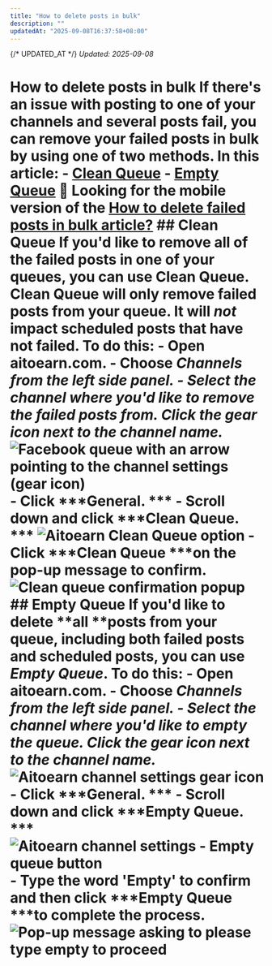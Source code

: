```yaml
---
title: "How to delete posts in bulk"
description: ""
updatedAt: "2025-09-08T16:37:58+08:00"
---
```

{/* UPDATED_AT */}
_Updated: 2025-09-08_

# How to delete posts in bulk If there's an issue with posting to one of your channels and several posts fail, you can remove your failed posts in bulk by using one of two methods. In this article: - [Clean Queue](#h_01GK221XS8YNJZZBR5RJX6VATQ) - [Empty Queue](#h_01GK2224TNBKCWY063VZVGKY8M) 📝 Looking for the mobile version of the [How to delete failed posts in bulk article?](https://support.aitoearn.com//support.aitoearn.com/article/623-how-to-delete-posts-in-bulk-in-the-aitoearn-mobile-app) ## Clean Queue If you'd like to remove all of the failed posts in one of your queues, you can use Clean Queue. Clean Queue will only remove **failed posts** from your queue. It will *not* impact scheduled posts that have not failed. To do this: - Open aitoearn.com. - Choose ***Channels ***from the left side panel. - Select the channel where you'd like to remove the failed posts from. Click the gear icon next to the channel name***.***![Facebook queue with an arrow pointing to the channel settings (gear icon)](//d33v4339jhl8k0.cloudfront.net/docs/assets/64cb6cf86d4a3e191f237e66/images/66b65fa765e01777a933364f/file-Gn3mjulR7w.jpg) - Click ***General. *** - Scroll down and click ***Clean Queue. *** ![Aitoearn Clean Queue option](//d33v4339jhl8k0.cloudfront.net/docs/assets/64cb6cf86d4a3e191f237e66/images/66b660db48915f570c6a932a/file-IU27riNhhu.jpg) - Click ***Clean Queue ***on the pop-up message to confirm. ![Clean queue confirmation popup](//d33v4339jhl8k0.cloudfront.net/docs/assets/64cb6cf86d4a3e191f237e66/images/651dc05542d97d1c04591478/file-WVfp4oV9pz.png) ## Empty Queue If you'd like to delete **all **posts from your queue, including both failed posts and scheduled posts, you can use ***Empty Queue***. To do this: - Open aitoearn.com. - Choose ***Channels ***from the left side panel. - Select the channel where you'd like to empty the queue. Click the gear icon next to the channel name***.***![Aitoearn channel settings gear icon](//d33v4339jhl8k0.cloudfront.net/docs/assets/64cb6cf86d4a3e191f237e66/images/66b65fa765e01777a933364f/file-Gn3mjulR7w.jpg) - Click ***General. *** - Scroll down and click ***Empty Queue. *** ![Aitoearn channel settings - Empty queue button](//d33v4339jhl8k0.cloudfront.net/docs/assets/64cb6cf86d4a3e191f237e66/images/66b661b0067e9c553dc82598/file-H4wymHOWFt.jpg) - Type the word 'Empty' to confirm and then click ***Empty Queue ***to complete the process. ![Pop-up message asking to please type empty to proceed](//d33v4339jhl8k0.cloudfront.net/docs/assets/64cb6cf86d4a3e191f237e66/images/683dcaf3db1d6854da33ea11/file-6ZnvuWRwzf.jpg)